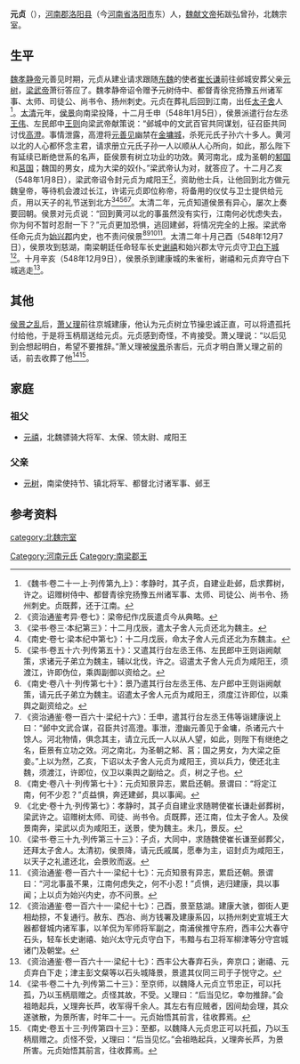 '''元贞'''（{{bd||？||？||catIdx=y}}），[[河南郡|河南郡]][[洛阳县|洛阳县]]（今[[河南省|河南省]][[洛阳市|洛阳市]]东）人，[[魏献文帝|魏献文帝]]拓跋弘曾孙，北魏宗室。

==生平==
[[魏孝静帝|魏孝静帝]]元善见时期，元贞从建业请求跟随[[东魏|东魏]]的使者[[崔长谦|崔长谦]]前往邺城安葬父亲[[元树|元树]]，[[梁武帝|梁武帝]]萧衍答应了。魏孝静帝诏令赠予元树侍中、都督青徐兖扬豫五州诸军事、太师、司徒公、尚书令、扬州刺史。元贞在葬礼后回到江南，出任[[太子舍|太子舍]]人<ref>《魏书·卷二十一上·列传第九上》：孝静时，其子贞，自建业赴邺，启求葬树，许之。诏赠树侍中、都督青徐兖扬豫五州诸军事、太师、司徒公、尚书令、扬州刺史。贞既葬，还于江南。</ref>。[[太清|太清]]元年，[[侯景|侯景]]向南梁投降，十二月壬申（548年1月5日），侯景派遣行台左丞[[王伟_(南北朝)|王伟]]、左民郎中[[王则|王则]]向梁武帝献策说：“邺城中的文武百官共同谋划，征召臣共同讨伐[[高澄|高澄]]。事情泄露，高澄将[[元善见|元善见]]幽禁在[[金墉城|金墉城]]，杀死元氏子孙六十多人。黄河以北的人心都怀念主君，请求册立元氏子孙一人以顺从人心所向，如此，那么陛下有延续已断绝世系的名声，臣侯景有树立功业的功效。黄河南北，成为圣朝的[[邾国|邾国]]和[[莒国|莒国]]；魏国的男女，成为大梁的奴仆。”梁武帝认为对，就答应了。十二月乙亥（548年1月8日），梁武帝诏令封元贞为咸阳王<ref>《资治通鉴考异·卷七》：梁帝纪作戊辰遣贞今从典略。</ref>，资助他士兵，让他回到北方做元魏皇帝，等待机会渡过长江，许诺元贞即位称帝，将备用的仪仗与卫士提供给元贞，用以天子的礼节送到北方<ref>《梁书·卷三·本纪第三》：十二月戊辰，遣太子舍人元贞还北为魏主。</ref><ref>《南史·卷七·梁本纪中第七》：十二月戊辰，命太子舍人元贞还北为东魏主。</ref><ref>《梁书·卷五十六·列传第五十》：又遣其行台左丞王伟、左民郎中王则诣阙献策，求诸元子弟立为魏主，辅以北伐，许之。诏遣太子舍人元贞为咸阳王，须渡江，许即伪位，乘舆副御以资给之。</ref><ref>《南史·卷八十·列传第七十》：景乃遣其行台左丞王伟、左户郎中王则诣阙献策，请元氏子弟立为魏主。诏遣太子舍人元贞为咸阳王，须度江许即位，以乘舆之副资给之。</ref><ref>《资治通鉴·卷一百六十·梁纪十六》：壬申，遣其行台左丞王伟等诣建康说上曰：“邺中文武合谋，召臣共讨高澄。事泄，澄幽元善见于金墉，杀诸元六十馀人。河北物情，俱念其主，请立元氏一人以从人望，如此，则陛下有继绝之名，臣景有立功之效。河之南北，为圣朝之邾、莒；国之男女，为大梁之臣妾。”上以为然，乙亥，下诏以太子舍人元贞为咸阳王，资以兵力，使还北主魏，须渡江，许即位，仪卫以乘舆之副给之。贞，树之子也。</ref>。太清二年，元贞知道侯景有异心，屡次上奏要回朝。侯景对元贞说：“回到黄河以北的事虽然没有实行，江南何必忧虑失去，你为何不暂时忍耐一下？”元贞更加恐惧，逃回建邺，将情况完全的上报。梁武帝任命元贞为[[始兴郡_(中国)|始兴郡]]内史，也不责问侯景<ref>《南史·卷八十·列传第七十》：元贞知景异志，累启还朝。景谓曰：“将定江南，何不少忍？”贞益惧，奔还建邺，具以事闻。</ref><ref>《北史·卷十九·列传第七》：孝静时，其子贞自建业求随聘使崔长谦赴邺葬树，梁武许之。诏赠树太师、司徒、尚书令。贞既葬，还江南，位太子舍人。及侯景南奔，梁武以贞为咸阳王，送景，使为魏主。未几，景反。</ref><ref>《梁书·卷三十九·列传第三十三》：子贞，大同中，求随魏使崔长谦至邺葬父，还拜太子舍人。太清初，侯景降，请元氏戚属，愿奉为主，诏封贞为咸阳王，以天子之礼遣还北，会景败而返。</ref><ref>《资治通鉴·卷一百六十一·梁纪十七》：元贞知景有异志，累启还朝。景谓曰：“河北事虽不果，江南何虑失之，何不小忍！”贞惧，逃归建康，具以事闻；上以贞为始兴内史，亦不问景。</ref>。太清二年十月己酉（548年12月7日），侯景攻到慈湖，南梁朝廷任命轻车长史[[谢禧|谢禧]]和始兴郡太守元贞守卫[[白下城|白下城]]<ref>《资治通鉴·卷一百六十一·梁纪十七》：己酉，景至慈湖。建康大骇，御街人更相劫掠，不复通行。赦东、西冶、尚方钱署及建康系囚，以扬州刺史宣城王大器都督城内诸军事，以羊侃为军师将军副之，南浦侯推守东府，西丰公大春守石头，轻车长史谢禧、始兴太守元贞守白下，韦黯与右卫将军柳津等分守宫城诸门及朝堂。</ref>。十月辛亥（548年12月9日），侯景杀到建康城的朱雀桁，谢禧和元贞弃守白下城逃走<ref>《资治通鉴·卷一百六十一·梁纪十七》：西丰公大春弃石头，奔京口；谢禧、元贞弃白下走；津主彭文粲等以石头城降景，景遣其仪同三司于子悦守之。</ref>。

==其他==
[[侯景之乱|侯景之乱]]后，[[萧乂理|萧乂理]]前往京城建康，他认为元贞树立节操忠诚正直，可以将遗孤托付给他，于是将玉柄扇送给元贞。元贞感到奇怪，不肯接受。萧乂理说：“以后见到会想起明白，希望不要推辞。”萧乂理被[[侯景|侯景]]杀害后，元贞才明白萧乂理之前的话，前去收葬了他<ref>《梁书·卷二十九·列传第二十三》：至京师，以魏降人元贞立节忠正，可以托孤，乃以玉柄扇赠之。贞怪其故，不受。乂理曰：“后当见忆，幸勿推辞。”会祖皓起兵，乂理奔长芦，收军得千余人。其左右有应贼者，因间劫会理，其众遂骇散，为景所害，时年二十一。元贞始悟其前言，往收葬焉。</ref><ref>《南史·卷五十三·列传第四十三》：至都，以魏降人元贞忠正可以托孤，乃以玉柄扇赠之。贞怪不受，乂理曰：“后当见忆。”会祖皓起兵，乂理奔长芦，为景所害。元贞始悟其前言，往收葬焉。</ref>。

==家庭==
===祖父===
*[[元禧|元禧]]，北魏骠骑大将军、太保、领太尉、咸阳王

===父亲===
*[[元树|元树]]，南梁使持节、镇北将军、都督北讨诸军事、邺王

== 参考资料 ==
{{reflist}}

[[category:北魏宗室|category:北魏宗室]]
[[Category:河南元氏|Category:河南元氏]]
[[Category:南梁郡王|Category:南梁郡王]]